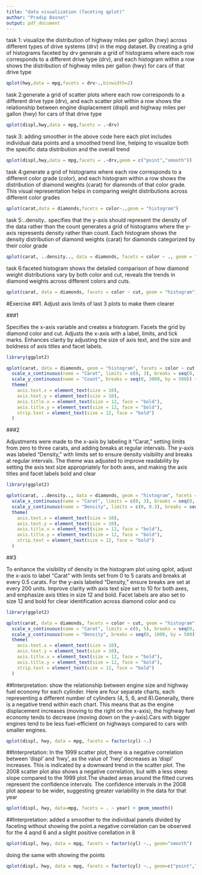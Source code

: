 ```yaml
---
title: "data visualization (faceting qplot)"
author: "Pradip Basnet"
output: pdf_document
---
```


task 1: visualize the distribution of highway miles per gallon (hwy) across different types of drive systems (drv) in the mpg dataset. By creating a grid of histograms faceted by drv
generate a grid of histograms where each row corresponds to a different drive type (drv), and each histogram within a row shows the distribution of highway miles per gallon (hwy) for cars of that drive type

```r
qplot(hwy,data = mpg,facets = drv~.,binwidth=2)
```
task 2:generate a grid of scatter plots where each row corresponds to a different drive type (drv), and each scatter plot within a row shows the relationship between engine displacement (displ) and highway miles per gallon (hwy) for cars of that drive type

```r
qplot(displ,hwy,data = mpg,facets = .~drv)
```
task 3: adding smoother in the above code here each plot includes individual data points and a smoothed trend line, helping to visualize both the specific data distribution and the overall trend

```r
qplot(displ,hwy,data = mpg,facets = .~drv,geom = c("point","smooth"))
```
task 4:generate a grid of histograms where each row corresponds to a different color grade (color), and each histogram within a row shows the distribution of diamond weights (carat) for diamonds of that color grade. This visual representation helps in comparing weight distributions across different color grades

```r
qplot(carat,data = diamonds,facets = color~.,geom = "histogram")
```
task 5:..density.. specifies that the y-axis should represent the density of the data rather than the count
generates a grid of histograms where the y-axis represents density rather than count. Each histogram shows the density distribution of diamond weights (carat) for diamonds categorized by their color grade 

```r
qplot(carat, ..density.., data = diamonds, facets = color ~ ., geom = "histogram")
```
task 6:faceted histogram shows the detailed comparison of how diamond weight distributions vary by both color and cut, reveals the trends in diamond weights across different colors and cuts.

```r
qplot(carat, data = diamonds, facets = color ~ cut, geom = "histogram")
```

#Exercise
##1. Adjust axis limits of last 3 plots to make them clearer

###1

Specifies the x-axis variable and creates a histogram. Facets the grid by diamond color and cut. Adjusts the x-axis with a label, limits, and tick marks. Enhances clarity by adjusting the size of axis text, and the size and boldness of axis titles and facet labels.

```r
library(ggplot2)

qplot(carat, data = diamonds, geom = "histogram", facets = color ~ cut, binwidth = 0.1) +
  scale_x_continuous(name = "Carat", limits = c(0, 3), breaks = seq(0, 3, by = 0.5)) +
  scale_y_continuous(name = "Count", breaks = seq(0, 3000, by = 500)) +
  theme(
    axis.text.x = element_text(size = 10),
    axis.text.y = element_text(size = 10),
    axis.title.x = element_text(size = 12, face = "bold"),
    axis.title.y = element_text(size = 12, face = "bold"),
    strip.text = element_text(size = 12, face = "bold")
  )

```
###2

Adjustments were made to the x-axis by labeling it "Carat," setting limits from zero to three carats, and adding breaks at regular intervals. The y-axis was labeled "Density," with limits set to ensure density visibility and breaks at regular intervals. The theme was adjusted to improve readability by setting the axis text size appropriately for both axes, and making the axis titles and facet labels bold and clear

```r
library(ggplot2)

qplot(carat, ..density.., data = diamonds, geom = "histogram", facets = color ~ ., binwidth = 0.1) +
  scale_x_continuous(name = "Carat", limits = c(0, 3), breaks = seq(0, 3, by = 0.5)) +
  scale_y_continuous(name = "Density", limits = c(0, 0.3), breaks = seq(0, 0.6, by = 0.1)) +
  theme(
    axis.text.x = element_text(size = 10),
    axis.text.y = element_text(size = 10),
    axis.title.x = element_text(size = 12, face = "bold"),
    axis.title.y = element_text(size = 12, face = "bold"),
    strip.text = element_text(size = 12, face = "bold")
  )

```

##3

To enhance the visibility of density in the histogram plot using qplot, adjust the x-axis to label "Carat" with limits set from 0 to 5 carats and breaks at every 0.5 carats. For the y-axis labeled "Density," ensure breaks are set at every 200 units. Improve clarity with axis text size set to 10 for both axes, and emphasize axis titles in size 12 and bold. Facet labels are also set to size 12 and bold for clear identification across diamond color and cu

```r
library(ggplot2)

qplot(carat, data = diamonds, facets = color ~ cut, geom = "histogram", binwidth = 0.1) +
  scale_x_continuous(name = "Carat", limits = c(0, 5), breaks = seq(0, 5, by = 1)) +
  scale_y_continuous(name = "Density", breaks = seq(0, 1000, by = 500)) +
  theme(
    axis.text.x = element_text(size = 10),
    axis.text.y = element_text(size = 10),
    axis.title.x = element_text(size = 12, face = "bold"),
    axis.title.y = element_text(size = 12, face = "bold"),
    strip.text = element_text(size = 12, face = "bold")
  )

```
##Interpretation:
show the relationship between engine size and highway fuel economy for each cylinder. Here are four separate charts, each representing a different number of cylinders (4, 5, 6, and 8).Generally, there is a negative trend within each chart. This means that as the engine displacement increases (moving to the right on the x-axis), the highway fuel economy tends to decrease (moving down on the y-axis).Cars with bigger engines tend to be less fuel-efficient on highways compared to cars with smaller engines.

```r
qplot(displ, hwy, data = mpg, facets = factor(cyl) ~.)
```

##Interpretation:
In the 1999 scatter plot, there is a negative correlation between 'displ' and 'hwy', as the value of 'hwy' decreases as 'displ' increases. This is indicated by a downward trend in the scatter plot. The 2008 scatter plot also shows a negative correlation, but with a less steep slope compared to the 1999 plot.The shaded areas around the fitted curves represent the confidence intervals. The confidence intervals in the 2008 plot appear to be wider, suggesting greater variability in the data for that year

```r
qplot(displ, hwy, data=mpg, facets = . ~ year) + geom_smooth()
```
##Interpretation:
added a smoother to the individual panels divided by faceting without showing the point.a negative correlation can be observed for the 4 aqnd 6 and a slight positive corellation in 8

```r
qplot(displ, hwy, data = mpg, facets = factor(cyl) ~., geom="smooth")
```
doing the same with showing the points
```r
qplot(displ, hwy, data = mpg, facets = factor(cyl) ~., geom=c("point","smooth"))
```


